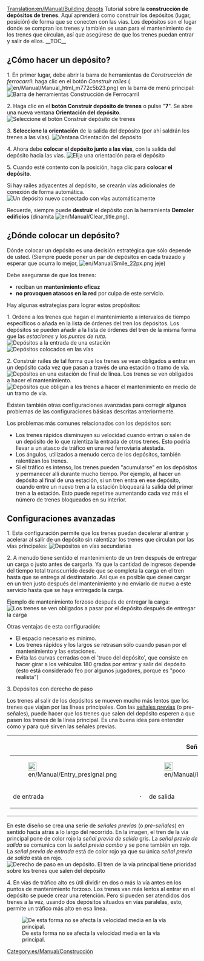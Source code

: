 [[Translation:en/Manual/Building depots]]
{{es/Manual/Tutorial/Tutorial}}{{es/Nota|Esta página describe solamente estaciones ferroviarias. También hay otros [[es/Manual/Depósitos|depósitos]] para los otros tipos de transporte.}}
Tutorial sobre la '''construcción de depósitos de trenes'''. Aquí aprenderá como construir los depósitos (lugar, posición) de forma que se conecten con las vías. Los depósitos son el lugar donde se compran los trenes y también se usan para el mantenimiento de los trenes que circulan, así que asegúrese de que los trenes puedan entrar y salir de ellos.
__TOC__
== ¿Cómo hacer un depósito? ==

1. En primer lugar, debe abrir la barra de herramientas de ''Construcción de ferrocarril'': haga clic en el botón ''Construir raíles'' ([[File:en/Manual/Manual html m772c5b23.png]]) en la barra de menú principal:
[[File:es/Manual/Railroad Construction.png|none|frame|Barra de herramientas Construcción de Ferrocarril]]

2. Haga clic en el '''botón Construir depósito de trenes''' o pulse "'''7'''". Se abre una nueva ventana '''Orientación del depósito'''.
[[File:en/Manual/New depot.png|none|frame|Seleccione el botón Construir depósito de trenes]]

3. '''Seleccione la orientación''' de la salida del depósito (por ahí saldrán los trenes a las vías).
[[File:en/Manual/Depot direction.png|none|frame|Ventana Orientación del depósito]]

4. Ahora debe '''colocar el depósito junto a las vías''', con la salida del depósito hacia las vías.
[[File:en/Manual/Depot position.png|none|frame|Elija una orientación para el depósito]]

5. Cuando esté contento con la posición, haga clic para '''colocar el depósito'''.

Si hay raíles adyacentes al depósito, se crearán vías adicionales de conexión de forma automática.
[[File:en/Manual/New depot placed.png|none|frame|Un depósito nuevo conectado con vías automáticamente]]

Recuerde, siempre puede '''destruir''' el depósito con la herramienta '''Demoler edificios''' (dinamita [[File:en/Manual/Clear title.png]]).

== ¿Dónde colocar un depósito? ==
Dónde colocar un depósito es una decisión estratégica que sólo depende de usted. (Siempre puede poner un par de depósitos en cada trazado y esperar que ocurra lo mejor, [[File:en/Manual/Smile 22px.png]] jeje)

Debe asegurarse de que los trenes:
* reciban un '''mantenimiento eficaz'''
* '''no provoquen atascos en la red''' por culpa de este servicio.

Hay algunas estrategias para lograr estos propósitos:

1. Ordene a los trenes que hagan el mantenimiento a intervalos de tiempo específicos o añada en la lista de órdenes del tren los depósitos. Los depósitos se pueden añadir a la lista de órdenes del tren de la misma forma que las ''estaciones'' y los ''puntos de ruta''.
[[File:en/Manual/Depot at station entrance.png|none|frame|Depósitos a la entrada de una estación]]
[[File:en/Manual/Depots-basic.png|none|frame|Depósitos colocados en las vías]]

2. Construir raíles de tal forma que los trenes se vean obligados a entrar en un depósito cada vez que pasan a través de una estación o tramo de vía.
[[File:en/Manual/Depot end of station.png|none|frame|Depósitos en una estación de final de línea. Los trenes se ven obligados a hacer el mantenimiento.]]
[[File:en/Manual/Depots-forced.png|none|frame|Depósitos que obligan a los trenes a hacer el mantenimiento en medio de un tramo de vía.]]

Existen también otras configuraciones avanzadas para corregir algunos problemas de las configuraciones básicas descritas anteriormente.

Los problemas más comunes relacionados con los depósitos son:
* Los trenes rápidos disminuyen su velocidad cuando entran o salen de un depósito de lo que ralentiza la entrada de otros trenes. Esto podría llevar a un atasco de tráfico en una red ferroviaria atestada.
* Los ángulos, utilizados a menudo cerca de los depósitos, también ralentizan los trenes.
* Si el tráfico es intenso, los trenes pueden "acumularse" en los depósitos y permanecer allí durante mucho tiempo. Por ejemplo, al hacer un depósito al final de una estación, si un tren entra en ese depósito, cuando entre un nuevo tren a la estación bloqueará la salida del primer tren a la estación. Esto puede repetirse aumentando cada vez más el número de trenes bloqueados en su interior.

== Configuraciones avanzadas ==
1. Esta configuración permite que los trenes puedan decelerar al entrar y acelerar al salir de un depósito sin ralentizar los trenes que circulan por las vías principales:
[[File:en/Depot on tracks.png|none|frame|Depósitos en vías secundarias]]

2. A menudo tiene sentido el mantenimiento de un tren después de entregar un carga o justo antes de cargarla. Ya que la cantidad de ingresos depende del tiempo total transcurrido desde que se completa la carga en el tren hasta que se entrega al destinatario. Así que es posible que desee cargar en un tren justo después del mantenimiento y no enviarlo de nuevo a este servicio hasta que se haya entregado la carga.

Ejemplo de mantenimiento forzoso después de entregar la carga:
[[File:en/Manual/Unload-then-service.png|none|frame|Los trenes se ven obligados a pasar por el depósito después de entregar la carga]]

Otras ventajas de esta configuración:
* El espacio necesario es mínimo.
* Los trenes rápidos y los largos se retrasan sólo cuando pasan por el mantenimiento y las estaciones.
* Evita las curvas cerradas con el 'truco del depósito', que consiste en hacer girar a los vehículos 180 grados por entrar y salir del depósito (esto está considerado feo por algunos jugadores, porque es "poco realista")

3. Depósitos con derecho de paso

Los trenes al salir de los depósitos se mueven mucho más lentos que los trenes que viajan por las líneas principales. Con las [[es/Manual/Señales#senales-previas|señales previas]] (o pre-señales), puede hacer que los trenes que salen del depósito esperen a que pasen los trenes de la línea principal. Es una buena idea para entender cómo y para qué sirven las señales previas.

{| cellpadding="0" style="border: 1px solid darkgray;"
|
{| cellpadding="0" cellspacing="0" border="0" align="center"
|+'''Señales previas'''
|- align="center"
|[[File:en/Manual/Entry presignal.png|22px]]
|
|[[File:en/Manual/Exit presignal.png|22px]]
|
|[[File:en/Manual/Combo presignal.png|22px]]
|- align="center"
|de entrada 
|&nbsp;&middot;&nbsp;
|de salida
|&nbsp;&middot;&nbsp;
|combo
|}
|}
En este diseño se crea una serie de ''señales previas'' (o ''pre-señales'') en sentido hacia atrás a lo largo del recorrido.
En la imagen, el tren de la vía principal pone de color rojo la ''señal previa de salida'' gris.
La ''señal previa de salida'' se comunica con la ''señal previa combo'' y se pone también en rojo.
La ''señal previa de entrada'' está de color rojo ya que su única ''señal previa de salida'' está en rojo.
[[File:es/Manual/Right-of-way depot.png|none|frame|Derecho de paso en un depósito. El tren de la vía principal tiene prioridad sobre los trenes que salen del depósito]]

4. En vías de tráfico alto es útil dividir en dos o más la vía antes en los puntos de mantenimiento forzoso.
Los trenes van más lentos al entrar en el depósito se puede crear una retención. Pero si pueden ser atendidos dos trenes a la vez, usando dos depósitos situados en vías paralelas, esto, permite un tráfico más alto en esa línea.

[[File:en/Manual/Split-before-servicing.png|none|frame|De esta forma no se afecta la velocidad media en la vía principal.]]

[[Category:es/Manual/Construcción]]
